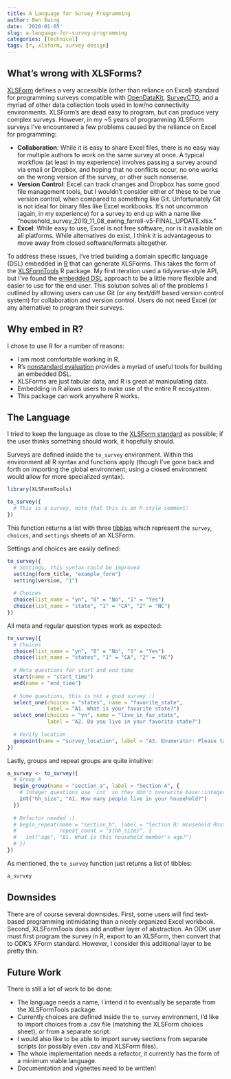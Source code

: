 ---
title: A Language for Survey Programming
author: Ben Ewing
date: '2020-01-05'
slug: a-language-for-survey-programming
categories: [technical]
tags: [r, xlsform, survey design]
---

## What's wrong with XLSForms?

[XLSForm](https://xlsform.org/en/) defines a very accessible (other than reliance on Excel) standard for programming surveys compatible with [OpenDataKit](https://opendatakit.org/), [SurveyCTO](https://www.surveycto.com/), and a myriad of other data collection tools used in low/no connectivity environments. XLSForm's are dead easy to program, but can produce very complex surveys. However, in my ~5 years of programming XLSForm surveys I've encountered a few problems caused by the reliance on Excel for programming:

* __Collaboration__: While it is easy to share Excel files, there is no easy way for multiple authors to work on the same survey at once. A typical workflow (at least in my experience) involves passing a survey around via email or Dropbox, and hoping that no conflicts occur, no one works on the wrong version of the survey, or other such nonsense. 
* __Version Control__: Excel can track changes and Dropbox has some good file management tools, but I wouldn't consider either of these to be true version control, when compared to something like Git. Unfortunately Git is not ideal for binary files like Excel workbooks. It's not uncommon (again, in my experience) for a survey to end up with a name like "household_survey_2019_11_08_ewing_farrell-v5-FINAL_UPDATE.xlsx."
* __Excel__: While easy to use, Excel is not free software, nor is it available on all platforms. While alternatives do exist, I think it is advantageous to move away from closed software/formats altogether.

To address these issues, I've tried building a domain specific language (DSL) embedded in [R](https://www.r-project.org/) that can generate XLSForms. This takes the form of the [XLSFormTools](https://github.com/ben-e/XLSFormTools) R package. My first iteration used a tidyverse-style API, but I've found the [embedded DSL](http://adv-r.had.co.nz/dsl.html) approach to be a little more flexible and easier to use for the end user. This solution solves all of the problems I outlined by allowing users can use Git (or any text/diff based version control system) for collaboration and version control. Users do not need Excel (or any alternative) to program their surveys.

## Why embed in R?

I chose to use R for a number of reasons:

* I am most comfortable working in R.
* R's [nonstandard evaluation](http://adv-r.had.co.nz/Computing-on-the-language.html) provides a myriad of useful tools for building an embedded DSL.
* XLSForms are just tabular data, and R is great at manipulating data.
* Embedding in R allows users to make use of the entire R ecosystem.
* This package can work anywhere R works.

## The Language

I tried to keep the language as close to the [XLSForm standard](https://xlsform.org/en/ref-table/) as possible; if the user thinks something should work, it hopefully should.

Surveys are defined inside the `to_survey` environment. Within this environment all R syntax and functions apply (though I've gone back and forth on importing the global environment; using a closed environment would allow for more specialized syntax).

```{r, message=FALSE, results='hide'}
library(XLSFormTools)

to_survey({
  # This is a survey, note that this is an R-style comment!
})
```

This function returns a list with three [tibbles](https://tibble.tidyverse.org/) which represent the `survey`, `choices`, and `settings` sheets of an XLSForm.

Settings and choices are easily defined:

```{r, message=FALSE, warning=FALSE, results='hide'}
to_survey({
  # Settings, this syntax could be improved
  setting(form_title, "example_form")
  setting(version, "1")
  
  # Choices
  choice(list_name = "yn", "0" = "No", "1" = "Yes")
  choice(list_name = "state", "1" = "CA", "2" = "NC")
})
```

All meta and regular question types work as expected:

```{r, message=FALSE, warning=FALSE, results='hide'}
to_survey({
  # Choices
  choice(list_name = "yn", "0" = "No", "1" = "Yes")
  choice(list_name = "states", "1" = "CA", "2" = "NC")
  
  # Meta questions for start and end time
  start(name = "start_time")
  end(name = "end_time")
  
  # Some questions, this is not a good survey :)
  select_one(choices = "states", name = "favorite_state", 
             label = "A1. What is your favorite state?")
  select_one(choices = "yn", name = "live_in_fav_state",
             label = "A2. Do you live in your favorite state?")
  
  # Verify location
  geopoint(name = "survey_location", label = "A3. Enumerator: Please take a GPS recording.")
})
```

Lastly, groups and repeat groups are quite intuitive:

```{r, message=FALSE, warning=FALSE, results='hide'}
a_survey <- to_survey({
  # Group A
  begin_group(name = "section_a", label = "Section A", {
    # Integer questions use `int` so they don't overwrite base::integer
    int("hh_size", "A1. How many people live in your household?")
  })
  
  # Refactor needed :)
  # begin_repeat(name = "section_b", label = "Section B: Household Roster", 
  #              repeat_count = "${hh_size}", {
  #   int("age", "B1. What is this household member's age?")
  # })
})
```

As mentioned, the `to_survey` function just returns a list of tibbles:

```{r}
a_survey
```

## Downsides

There are of course several downsides. First, some users will find text-based programming intimidating than a nicely organized Excel workbook. Second, XLSFormTools does add another layer of abstraction. An ODK user must first program the survey in R, export to an XLSForm, then convert that to ODK's XForm standard. However, I consider this additional layer to be pretty thin.

## Future Work

There is still a lot of work to be done:

* The language needs a name, I intend it to eventually be separate from the XLSFormTools package.
* Currently choices are defined inside the `to_survey` environment, I'd like to import choices from a .csv file (matching the XLSForm choices sheet), or from a separate script.
* I would also like to be able to import survey sections from separate scripts (or possibly even .csv and XLSForm files).
* The whole implementation needs a refactor, it currently has the form of a minimum viable language.
* Documentation and vignettes need to be written!

